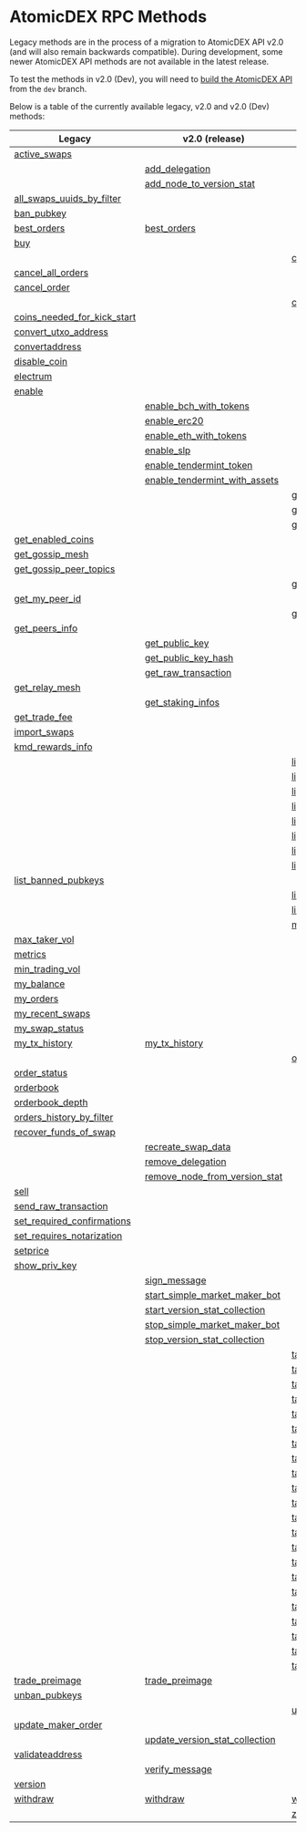
# AtomicDEX RPC Methods

Legacy methods are in the process of a migration to AtomicDEX API v2.0 (and will also remain backwards compatible).
During development, some newer AtomicDEX API methods are not available in the latest release.

To test the methods in v2.0 (Dev), you will need to [build the AtomicDEX API](../atomicdex/setup/) from the `dev` branch.

Below is a table of the currently available legacy, v2.0 and v2.0 (Dev) methods:

| Legacy                                                                                                       | v2.0 (release)                                                                                               | v2.0 (dev)                                                                                                   |
| ------------------------------------------------------------------------------------------------------------ | ------------------------------------------------------------------------------------------------------------ | ------------------------------------------------------------------------------------------------------------ |
|                      [active\_swaps](/atomicdex/api/legacy/active_swaps/#active_swaps)                       |                                                                                                              |                                                                                                              |
|                                                                                                              |                     [add\_delegation](/atomicdex/api/v20/add_delegation/#add_delegation)                     |                                                                                                              |
|                                                                                                              |    [add\_node\_to\_version\_stat](/atomicdex/api/v20/add_node_to_version_stat/#add_node_to_version_stat)     |                                                                                                              |
| [all\_swaps\_uuids\_by\_filter](/atomicdex/api/legacy/all_swaps_uuids_by_filter/#all_swaps_uuids_by_filter)  |                                                                                                              |                                                                                                              |
|                         [ban\_pubkey](/atomicdex/api/legacy/ban_pubkey/#ban_pubkey)                          |                                                                                                              |                                                                                                              |
|                        [best\_orders](/atomicdex/api/legacy/best_orders/#best_orders)                        |                         [best\_orders](/atomicdex/api/v20/best_orders/#best_orders)                          |                                                                                                              |
|                                    [buy](/atomicdex/api/legacy/buy/#buy)                                     |                                                                                                              |                                                                                                              |
|                                                                                                              |                                                                                                              |         [can\_get\_new\_address](/atomicdex/api/v20-dev/hd_address_management/#can_get_new_address)          |
|              [cancel\_all\_orders](/atomicdex/api/legacy/cancel_all_orders/#cancel_all_orders)               |                                                                                                              |                                                                                                              |
|                      [cancel\_order](/atomicdex/api/legacy/cancel_order/#cancel_order)                       |                                                                                                              |                                                                                                              |
|                                                                                                              |                                                                                                              |                  [close\_channel](/atomicdex/api/v20-dev/lightning/channels/#close_channel)                  |
| [coins\_needed\_for\_kick\_start](/atomicdex/api/legacy/coins_needed_for_kick_start/#coins_needed_for_kick_start) |                                                                                                              |                                                                                                              |
|          [convert\_utxo\_address](/atomicdex/api/legacy/convert_utxo_address/#convert_utxo_address)          |                                                                                                              |                                                                                                              |
|                    [convertaddress](/atomicdex/api/legacy/convertaddress/#convertaddress)                    |                                                                                                              |                                                                                                              |
|                      [disable\_coin](/atomicdex/api/legacy/disable_coin/#disable_coin)                       |                                                                                                              |                                                                                                              |
|                         [electrum](/atomicdex/api/legacy/coin_activation/#electrum)                          |                                                                                                              |                                                                                                              |
|                           [enable](/atomicdex/api/legacy/coin_activation/#enable)                            |                                                                                                              |                                                                                                              |
|                                                                                                              |        [enable\_bch\_with\_tokens](/atomicdex/api/v20/enable_bch_with_tokens/#enable_bch_with_tokens)        |                                                                                                              |
|                                                                                                              |                        [enable\_erc20](/atomicdex/api/v20/enable_erc20/#enable_erc20)                        |                                                                                                              |
|                                                                                                              |        [enable\_eth\_with\_tokens](/atomicdex/api/v20/enable_eth_with_tokens/#enable_eth_with_tokens)        |                                                                                                              |
|                                                                                                              |                           [enable\_slp](/atomicdex/api/v20/enable_slp/#enable_slp)                           |                                                                                                              |
|                                                                                                              |       [enable\_tendermint\_token](/atomicdex/api/v20/enable_tendermint_token/#enable_tendermint_token)       |                                                                                                              |
|                                                                                                              | [enable\_tendermint\_with\_assets](/atomicdex/api/v20/enable_tendermint_with_assets/#enable_tendermint_with_assets) |                                                                                                              |
|                                                                                                              |                                                                                                              |           [get\_channel\_details](/atomicdex/api/v20-dev/lightning/channels/#get_channel_details)            |
|                                                                                                              |                                                                                                              |        [get\_claimable\_balances](/atomicdex/api/v20-dev/lightning/channels/#get_claimable_balances)         |
|                                                                                                              |                                                                                                              |                 [get\_current\_mtp](/atomicdex/api/v20-dev/get_current_mtp/#get_current_mtp)                 |
|              [get\_enabled\_coins](/atomicdex/api/legacy/get_enabled_coins/#get_enabled_coins)               |                                                                                                              |                                                                                                              |
|                 [get\_gossip\_mesh](/atomicdex/api/legacy/get_gossip_mesh/#get_gossip_mesh)                  |                                                                                                              |                                                                                                              |
|      [get\_gossip\_peer\_topics](/atomicdex/api/legacy/get_gossip_peer_topics/#get_gossip_peer_topics)       |                                                                                                              |                                                                                                              |
|                                                                                                              |                                                                                                              |              [get\_locked\_amount](/atomicdex/api/v20-dev/get_locked_amount/#get_locked_amount)              |
|              [get\_my\_peer\_id](/atomicdex/api/legacy/get_gossip_topic_peers/#get_my_peer_id)               |                                                                                                              |                                                                                                              |
|                                                                                                              |                                                                                                              |              [get\_new\_address](/atomicdex/api/v20-dev/hd_address_management/#get_new_address)              |
|                   [get\_peers\_info](/atomicdex/api/legacy/get_peers_info/#get_peers_info)                   |                                                                                                              |                                                                                                              |
|                                                                                                              |                    [get\_public\_key](/atomicdex/api/v20/get_public_key/#get_public_key)                     |                                                                                                              |
|                                                                                                              |            [get\_public\_key\_hash](/atomicdex/api/v20/get_public_key_hash/#get_public_key_hash)             |                                                                                                              |
|                                                                                                              |             [get\_raw\_transaction](/atomicdex/api/v20/get_raw_transaction/#get_raw_transaction)             |                                                                                                              |
|                   [get\_relay\_mesh](/atomicdex/api/legacy/get_relay_mesh/#get_relay_mesh)                   |                                                                                                              |                                                                                                              |
|                                                                                                              |                [get\_staking\_infos](/atomicdex/api/v20/get_staking_infos/#get_staking_infos)                |                                                                                                              |
|                    [get\_trade\_fee](/atomicdex/api/legacy/get_trade_fee/#get_trade_fee)                     |                                                                                                              |                                                                                                              |
|                      [import\_swaps](/atomicdex/api/legacy/import_swaps/#import_swaps)                       |                                                                                                              |                                                                                                              |
|                [kmd\_rewards\_info](/atomicdex/api/legacy/kmd_rewards_info/#kmd_rewards_info)                |                                                                                                              |                                                                                                              |
|                                                                                                              |                                                                                                              | [lightning::nodes::add\_trusted\_node](/atomicdex/api/v20-dev/lightning/nodes/#lightning::nodes::add_trusted_node) |
|                                                                                                              |                                                                                                              | [lightning::nodes::connect\_to\_node](/atomicdex/api/v20-dev/lightning/nodes/#lightning::nodes::connect_to_node) |
|                                                                                                              |                                                                                                              | [lightning::nodes::list\_trusted\_nodes](/atomicdex/api/v20-dev/lightning/nodes/#lightning::nodes::list_trusted_nodes) |
|                                                                                                              |                                                                                                              | [lightning::nodes::remove\_trusted\_node](/atomicdex/api/v20-dev/lightning/nodes/#lightning::nodes::remove_trusted_node) |
|                                                                                                              |                                                                                                              | [lightning::payments::generate\_invoice](/atomicdex/api/v20-dev/lightning/payments/#lightning::payments::generate_invoice) |
|                                                                                                              |                                                                                                              | [lightning::payments::get\_payment\_details](/atomicdex/api/v20-dev/lightning/payments/#lightning::payments::get_payment_details) |
|                                                                                                              |                                                                                                              | [lightning::payments::list\_payments\_by\_filter](/atomicdex/api/v20-dev/lightning/payments/#lightning::payments::list_payments_by_filter) |
|                                                                                                              |                                                                                                              | [lightning::payments::send\_payment](/atomicdex/api/v20-dev/lightning/payments/#lightning::payments::send_payment) |
|           [list\_banned\_pubkeys](/atomicdex/api/legacy/list_banned_pubkeys/#list_banned_pubkeys)            |                                                                                                              |                                                                                                              |
|                                                                                                              |                                                                                                              | [list\_closed\_channels\_by\_filter](/atomicdex/api/v20-dev/lightning/channels/#list_closed_channels_by_filter) |
|                                                                                                              |                                                                                                              | [list\_open\_channels\_by\_filter](/atomicdex/api/v20-dev/lightning/channels/#list_open_channels_by_filter)  |
|                                                                                                              |                                                                                                              |                    [max\_maker\_vol](/atomicdex/api/v20-dev/max_maker_vol/#max_maker_vol)                    |
|                    [max\_taker\_vol](/atomicdex/api/legacy/max_taker_vol/#max_taker_vol)                     |                                                                                                              |                                                                                                              |
|                              [metrics](/atomicdex/api/legacy/metrics/#metrics)                               |                                                                                                              |                                                                                                              |
|                 [min\_trading\_vol](/atomicdex/api/legacy/min_trading_vol/#min_trading_vol)                  |                                                                                                              |                                                                                                              |
|                         [my\_balance](/atomicdex/api/legacy/my_balance/#my_balance)                          |                                                                                                              |                                                                                                              |
|                           [my\_orders](/atomicdex/api/legacy/my_orders/#my_orders)                           |                                                                                                              |                                                                                                              |
|                 [my\_recent\_swaps](/atomicdex/api/legacy/my_recent_swaps/#my_recent_swaps)                  |                                                                                                              |                                                                                                              |
|                   [my\_swap\_status](/atomicdex/api/legacy/my_swap_status/#my_swap_status)                   |                                                                                                              |                                                                                                              |
|                    [my\_tx\_history](/atomicdex/api/legacy/my_tx_history/#my_tx_history)                     |                      [my\_tx\_history](/atomicdex/api/v20/my_tx_history/#my_tx_history)                      |                                                                                                              |
|                                                                                                              |                                                                                                              |                   [open\_channel](/atomicdex/api/v20-dev/lightning/channels/#open_channel)                   |
|                      [order\_status](/atomicdex/api/legacy/order_status/#order_status)                       |                                                                                                              |                                                                                                              |
|                           [orderbook](/atomicdex/api/legacy/orderbook/#orderbook)                            |                                                                                                              |                                                                                                              |
|                  [orderbook\_depth](/atomicdex/api/legacy/orderbook_depth/#orderbook_depth)                  |                                                                                                              |                                                                                                              |
|   [orders\_history\_by\_filter](/atomicdex/api/legacy/orders_history_by_filter/#orders_history_by_filter)    |                                                                                                              |                                                                                                              |
|        [recover\_funds\_of\_swap](/atomicdex/api/legacy/recover_funds_of_swap/#recover_funds_of_swap)        |                                                                                                              |                                                                                                              |
|                                                                                                              |              [recreate\_swap\_data](/atomicdex/api/v20/recreate_swap_data/#recreate_swap_data)               |                                                                                                              |
|                                                                                                              |                [remove\_delegation](/atomicdex/api/v20/remove_delegation/#remove_delegation)                 |                                                                                                              |
|                                                                                                              | [remove\_node\_from\_version\_stat](/atomicdex/api/v20/remove_node_from_version_stat/#remove_node_from_version_stat) |                                                                                                              |
|                                   [sell](/atomicdex/api/legacy/sell/#sell)                                   |                                                                                                              |                                                                                                              |
|          [send\_raw\_transaction](/atomicdex/api/legacy/send_raw_transaction/#send_raw_transaction)          |                                                                                                              |                                                                                                              |
| [set\_required\_confirmations](/atomicdex/api/legacy/set_required_confirmations/#set_required_confirmations) |                                                                                                              |                                                                                                              |
|  [set\_requires\_notarization](/atomicdex/api/legacy/set_requires_notarization/#set_requires_notarization)   |                                                                                                              |                                                                                                              |
|                             [setprice](/atomicdex/api/legacy/setprice/#setprice)                             |                                                                                                              |                                                                                                              |
|                    [show\_priv\_key](/atomicdex/api/legacy/show_priv_key/#show_priv_key)                     |                                                                                                              |                                                                                                              |
|                                                                                                              |                      [sign\_message](/atomicdex/api/v20/message_signing/#sign_message)                       |                                                                                                              |
|                                                                                                              | [start\_simple\_market\_maker\_bot](/atomicdex/api/v20/start_simple_market_maker_bot/#start_simple_market_maker_bot) |                                                                                                              |
|                                                                                                              | [start\_version\_stat\_collection](/atomicdex/api/v20/start_version_stat_collection/#start_version_stat_collection) |                                                                                                              |
|                                                                                                              | [stop\_simple\_market\_maker\_bot](/atomicdex/api/v20/stop_simple_market_maker_bot/#stop_simple_market_maker_bot) |                                                                                                              |
|                                                                                                              | [stop\_version\_stat\_collection](/atomicdex/api/v20/stop_version_stat_collection/#stop_version_stat_collection) |                                                                                                              |
|                                                                                                              |                                                                                                              | [task::account\_balance::cancel](/atomicdex/api/v20-dev/account_balance_tasks/#task::account_balance::cancel) |
|                                                                                                              |                                                                                                              |  [task::account\_balance::init](/atomicdex/api/v20-dev/account_balance_tasks/#task::account_balance::init)   |
|                                                                                                              |                                                                                                              | [task::account\_balance::status](/atomicdex/api/v20-dev/account_balance_tasks/#task::account_balance::status) |
|                                                                                                              |                                                                                                              | [task::enable\_lightning::cancel](/atomicdex/api/v20-dev/lightning/activation/#task::enable_lightning::cancel) |
|                                                                                                              |                                                                                                              |  [task::enable\_lightning::init](/atomicdex/api/v20-dev/lightning/activation/#task::enable_lightning::init)  |
|                                                                                                              |                                                                                                              | [task::enable\_lightning::status](/atomicdex/api/v20-dev/lightning/activation/#task::enable_lightning::status) |
|                                                                                                              |                                                                                                              |      [task::enable\_qtum::init](/atomicdex/api/v20-dev/coin_activation_tasks/#task::enable_qtum::init)       |
|                                                                                                              |                                                                                                              |    [task::enable\_qtum::status](/atomicdex/api/v20-dev/coin_activation_tasks/#task::enable_qtum::status)     |
|                                                                                                              |                                                                                                              | [task::enable\_qtum::user\_action](/atomicdex/api/v20-dev/coin_activation_tasks/#task::enable_qtum::user_action) |
|                                                                                                              |                                                                                                              |      [task::enable\_utxo::init](/atomicdex/api/v20-dev/coin_activation_tasks/#task::enable_utxo::init)       |
|                                                                                                              |                                                                                                              |    [task::enable\_utxo::status](/atomicdex/api/v20-dev/coin_activation_tasks/#task::enable_utxo::status)     |
|                                                                                                              |                                                                                                              | [task::enable\_utxo::user\_action](/atomicdex/api/v20-dev/coin_activation_tasks/#task::enable_utxo::user_action) |
|                                                                                                              |                                                                                                              |       [task::enable\_z\_coin::cancel](/atomicdex/api/v20-dev/zhtlc_coins/#task::enable_z_coin::cancel)       |
|                                                                                                              |                                                                                                              |         [task::enable\_z\_coin::init](/atomicdex/api/v20-dev/zhtlc_coins/#task::enable_z_coin::init)         |
|                                                                                                              |                                                                                                              |       [task::enable\_z\_coin::status](/atomicdex/api/v20-dev/zhtlc_coins/#task::enable_z_coin::status)       |
|                                                                                                              |                                                                                                              |    [task::init\_trezor::cancel](/atomicdex/api/v20-dev/trezor_initialisation/#task::init_trezor::cancel)     |
|                                                                                                              |                                                                                                              |      [task::init\_trezor::init](/atomicdex/api/v20-dev/trezor_initialisation/#task::init_trezor::init)       |
|                                                                                                              |                                                                                                              |    [task::init\_trezor::status](/atomicdex/api/v20-dev/trezor_initialisation/#task::init_trezor::status)     |
|                                                                                                              |                                                                                                              | [task::init\_trezor::user\_action](/atomicdex/api/v20-dev/trezor_initialisation/#task::init_trezor::user_action) |
|                                                                                                              |                                                                                                              |           [task::withdraw::cancel](/atomicdex/api/v20-dev/withdraw_tasks/#task::withdraw::cancel)            |
|                                                                                                              |                                                                                                              |             [task::withdraw::init](/atomicdex/api/v20-dev/withdraw_tasks/#task::withdraw::init)              |
|                                                                                                              |                                                                                                              |           [task::withdraw::status](/atomicdex/api/v20-dev/withdraw_tasks/#task::withdraw::status)            |
|                   [trade\_preimage](/atomicdex/api/legacy/trade_preimage/#trade_preimage)                    |                     [trade\_preimage](/atomicdex/api/v20/trade_preimage/#trade_preimage)                     |                                                                                                              |
|                     [unban\_pubkeys](/atomicdex/api/legacy/unban_pubkeys/#unban_pubkeys)                     |                                                                                                              |                                                                                                              |
|                                                                                                              |                                                                                                              |                 [update\_channel](/atomicdex/api/v20-dev/lightning/channels/#update_channel)                 |
|             [update\_maker\_order](/atomicdex/api/legacy/update_maker_order/#update_maker_order)             |                                                                                                              |                                                                                                              |
|                                                                                                              | [update\_version\_stat\_collection](/atomicdex/api/v20/update_version_stat_collection/#update_version_stat_collection) |                                                                                                              |
|                  [validateaddress](/atomicdex/api/legacy/validateaddress/#validateaddress)                   |                                                                                                              |                                                                                                              |
|                                                                                                              |                    [verify\_message](/atomicdex/api/v20/message_signing/#verify_message)                     |                                                                                                              |
|                              [version](/atomicdex/api/legacy/version/#version)                               |                                                                                                              |                                                                                                              |
|                             [withdraw](/atomicdex/api/legacy/withdraw/#withdraw)                             |                              [withdraw](/atomicdex/api/v20/withdraw/#withdraw)                               |                                 [withdraw](/atomicdex/api/v20-dev/#withdraw)                                 |
|                                                                                                              |                                                                                                              |                [z\_coin\_tx\_history](/atomicdex/api/v20-dev/zhtlc_coins/#z_coin_tx_history)                 |
